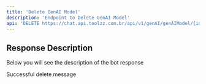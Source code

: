 ```yaml
---
title: 'Delete GenAI Model'
description: 'Endpoint to Delete GenAI Model'
api: 'DELETE https://chat.api.toolzz.com.br/api/v1/genAI/genAIModel/{id}'
---
```

## Response Description 
Below you will see the description of the bot response

<ResponseField name="message" type="string" required>
  Successful delete message
</ResponseField>